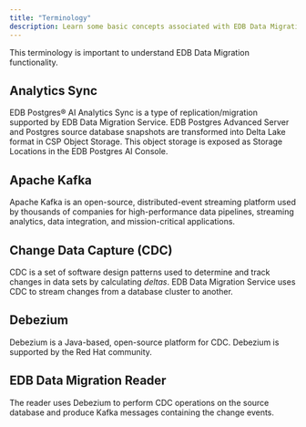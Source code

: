 ```yaml
---
title: "Terminology"
description: Learn some basic concepts associated with EDB Data Migration Service. 
---
```


This terminology is important to understand EDB Data Migration functionality.

## Analytics Sync

EDB Postgres® AI Analytics Sync is a type of replication/migration supported by EDB Data Migration Service. EDB Postgres Advanced Server and Postgres source database snapshots are transformed into Delta Lake format in CSP Object Storage. This object storage is exposed as Storage Locations in the EDB Postgres AI Console.

## Apache Kafka

Apache Kafka is an open-source, distributed-event streaming platform used by thousands of companies for high-performance data pipelines, streaming analytics, data integration, and mission-critical applications.

## Change Data Capture (CDC)

CDC is a set of software design patterns used to determine and track changes in data sets by calculating *deltas*. EDB Data Migration Service uses CDC to stream changes from a database cluster to another. 

## Debezium

Debezium is a Java-based, open-source platform for CDC. Debezium is supported by the Red Hat community.

## EDB Data Migration Reader

The reader uses Debezium to perform CDC operations on the source database and produce Kafka messages containing the change events.

